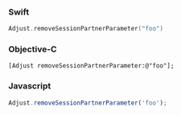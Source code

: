 <Tabs>
<Tab sync="swift">

### Swift

```swift
Adjust.removeSessionPartnerParameter("foo")
```

</Tab>
<Tab sync="objc">

### Objective-C

```objc
[Adjust removeSessionPartnerParameter:@"foo"];
```

</Tab>
<Tab sync="js">

### Javascript

```js
Adjust.removeSessionPartnerParameter('foo');
```

</Tab>
</Tabs>
